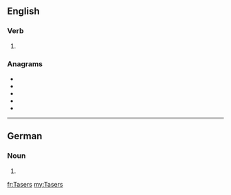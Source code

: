 {{also|tasers|TASers}}
==English==

===Verb===
{{head|en|verb form}}

# {{en-third-person singular of|Taser}}

===Anagrams===
* {{l|en|assert}}
* {{l|en|asters}}
* {{l|en|setars}}
* {{l|en|stares}}
* {{l|en|tarses}}

----

==German==

===Noun===
{{head|de|noun form|g=m}}

# {{inflection of|Taser||gen|s|lang=de}}

[[fr:Tasers]]
[[my:Tasers]]